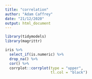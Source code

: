 ```yaml
---
title: "correlation"
author: "Adam Caffrey"
date: "21/12/2020"
output: html_document
---
```


```r
library(tidymodels)
library(magrittr)
```

```r
iris %>% 
  select_if(is.numeric) %>% 
  drop_na() %>% 
  cor() %>% 
  corrplot::corrplot(type = "upper", 
                     tl.col = "black")
  
```

```r

  
  
```

